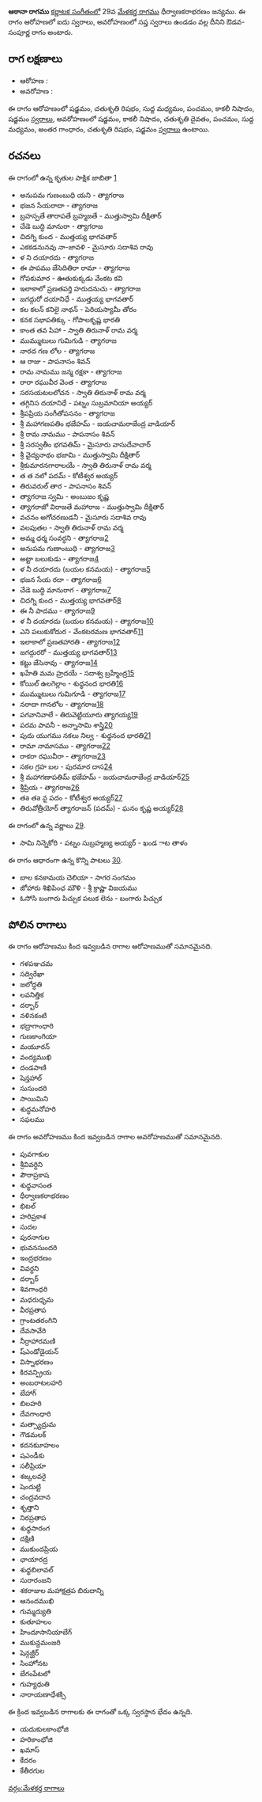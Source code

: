 {{Infobox ragam
	| name          	= ఆఠానా
	| synonym	    	= 
	| mela          	= 
	| chakra        	= 
	| janaka        	= 
	| type          	= ఔడవ-సంపూర్ణ
	| arohanam      	= {{svaraC|S|R2|M1|P|N3|S'}} 
	| avarohanam    	= {{svaraC|S'|N3|D2|P|M1|G3|R2|S}}
	| jeeva         	=
	| chhaya        	=
	| nyasa         	=
	| vishesha      	= 
	| equivalent  		= 
}}
{{కర్ణాటక సంగీత రాగాలు}}
'''ఆఠానా రాగము''' [[కర్ణాటక సంగీతం]]లో 29వ [[మేళకర్త రాగము]] ధీర్వాణకరాభరణం జన్యము.  ఈ రాగం ఆరోహణలో ఐదు స్వరాలు, అవరోహణంలో సప్త స్వరాలు ఉండడం వల్ల దీనిని ఔడవ-సంపూర్ణ రాగం అంటారు.


==రాగ లక్షణాలు==


* ఆరోహణ : {{svaraC|S|R2|M1|P|N3|S'}} 
* అవరోహణ : {{svaraC|S'|N3|D2|P|M1|G3|R2|S}}

ఈ రాగం ఆరోహణంలో షడ్జమం, చతుశృతి రిషభం, సుద్ద మధ్యమం, పంచమం, కాకలీ నిషాదం, షడ్జమం [[స్వరాలు]], అవరోహణంలో షడ్జమం, కాకలీ నిషాదం, చతుశృతి దైవతం, పంచమం, సుద్ద మధ్యమం, అంతర గాంధారం, చతుశృతి రిషభం, షడ్జమం [[స్వరాలు]] ఉంటాయి.

==రచనలు==
ఈ రాగంలో ఉన్న కృతుల పాక్షిక జాబితా [https://github.com/ssrihari/ragavardhini/blob/master/ragas/kritis.psv]
* అనుపమ గుణంబుధి యని - త్యాగరాజ
* భజన సేయరాదా - త్యాగరాజ
* బ్రహస్పతే తారాపతే బ్రహ్మజతే - ముత్తుస్వామి దీక్షితార్
* చేడె బుద్ధి మానురా - త్యాగరాజ
* చిదగ్ని కుంద - ముత్తయ్య భాగవతార్
* ఎకకడనునవు నా-జావళి - మైసూరు సదాశివ రావు
* ళ ని దయారదు - త్యాగరాజ
* ఈ పాపము జేసెదితిరా రామా - త్యాగరాజ
* గోపకుమార - ఊతుకుక్కడు వేంకట కవి
* ఇలాకాలో ప్రణతపర్తి హరుదనుచు - త్యాగరాజ
* జగద్గురో దయానిధే - ముత్తయ్య భాగవతార్
* కల కలన్ కనిలై నాథన్ - పెరియస్యామీ తోరం
* కనక సభాపతిక్కు - గోపాలకృష్ణ భారతి
* కాంత తవ పిహా - స్వాతి తిరునాళ్ రామ వర్మ
* ముమ్ముటులు గుమిగుడి - త్యాగరాజ
* నారద గణ లోల - త్యాగరాజ
* ఆ రాజు - పాపనాసం శివన్
* రామ నామము జన్మ రక్షకా - త్యాగరాజ
* రారా రఘువీర వెంత - త్యాగరాజ
* సరసయటలలోచన - స్వాతి తిరునాళ్ రామ వర్మ
* తగ్గినిస దయానిధే - పట్నం సుబ్రమానియా అయ్యర్
* శ్రీపప్రియ సంగీతోపసనం - త్యాగరాజ
* శ్రీ మహాగణపతిం భజేహమ్ - జయచామరాజేంద్ర వాడియార్
* శ్రీ రామ నామము - పాపనాసం శివన్
* శ్రీ సరస్వతీం భగవతిమ్ - మైసూరు వాసుదేవాచార్
* శ్రీ వైద్యనాథం భజామి - ముత్తుస్వామి దీక్షితార్
* శ్రీకుమారనగారాలయే - స్వాతి తిరునాళ్ రామ వర్మ
* త త నలో పదమ్ - కోటీశ్వర అయ్యర్
* తిరువరుల్ తార - పాపనాసం శివన్
* త్యాగరాజ స్వమి - అంబుజం కృష్ణ
* త్యాగరాజో విరాజతే మహారాజ - ముత్తుస్వామి దీక్షితార్
* వచనం అగోచరణుడనీ - మైసూరు సదాశివ రావు
* వలపుతల - స్వాతి తిరునాళ్ రామ వర్మ
* అమ్మ ధర్మ సంవర్ధని - త్యాగరాజ[http://www.karnatik.com/c1380.shtml]
* అనుపమ గుణాంబుధి - త్యాగరాజ[http://www.karnatik.com/c1385.shtml]
* అట్టా బలుకుడు - త్యాగరాజ[http://www.karnatik.com/c1391.shtml]
* ళ నీ దయారదు (బయల కనమయ) - త్యాగరాజ[http://www.karnatik.com/c1403.shtml]
* భజన సేయ రదా - త్యాగరాజ[http://www.karnatik.com/c1397.shtml]
* చేడె బుద్ధి మానురాగ - త్యాగరాజ[http://www.karnatik.com/c2237.shtml]
* చిదగ్ని కుంద - ముత్తయ్య భాగవతార్[http://www.karnatik.com/c1749.shtml]
* ఈ నీ పాదము - త్యాగరాజ[http://www.karnatik.com/c2311.shtml]
* ళ నీ దయారదు (బయల కనమయ) - త్యాగరాజ[http://www.karnatik.com/c1403.shtml]
* ఎని పలుకుకోదుర - వేంకటరమణ భాగవతార్[http://www.karnatik.com/c3167.shtml]
* ఇలాకాలో ప్రణతహారతి - త్యాగరాజ[http://www.karnatik.com/c2350.shtml]
* జగద్గురరో - ముత్తయ్య భాగవతార్[http://www.karnatik.com/c2137.shtml]
* కట్టు జేసెనావు - త్యాగరాజ[http://www.karnatik.com/c2402.shtml]
* ఖహేతి మమ హ్రదయే - సదాశ్వ బ్రహ్మేంద్ర[http://www.karnatik.com/c2971.shtml]
* కోయిల్ ఉలగెల్లాం - శుధ్ధనంద భారతి[http://www.karnatik.com/c1664.shtml]
* ముమ్ముటులు గుమిగూడి - త్యాగరాజ[http://www.karnatik.com/c2567.shtml]
* నరాదా గానలోల - త్యాగరాజ[http://www.karnatik.com/c2587.shtml]
* పగవానివాలే - తిరువెట్టియూరు త్యాగయ్య[http://www.karnatik.com/c3020.shtml]
* పరమ పావనీ - అన్నాసామి శాస్త్రి[http://www.karnatik.com/c3152.shtml]
* పుదు యుగము నకలు నిల్వ - శుధ్ధనంద భారతి[http://www.karnatik.com/c1651.shtml]
* రామా నామాసము - త్యాగరాజ[http://www.karnatik.com/c2756.shtml]
* రాకరా రఘువీరా - త్యాగరాజ[http://www.karnatik.com/c2790.shtml]
* సకల గ్రహ బల - పురమార దాస[http://www.karnatik.com/c1710.shtml]
* శ్రీ మహాగణాపతిమ్ భజేహమ్ - జయచామరాజేంద్ర వాడియార్[http://www.karnatik.com/c2422.shtml]
* శ్రీప్రియ - త్యాగరాజ[http://www.karnatik.com/c2860.shtml]
* తa తa నౖ పదం - కోటీశ్వర అయ్యర్[http://www.karnatik.com/c1882.shtml]
* తిరువోత్రీయోర్ త్యాగరాజన్ (పదమ్) - ఘనం కృష్ణ అయ్యర్[http://www.karnatik.com/c1263.shtml]

ఈ రాగంలో ఉన్న వర్ణాలు [http://www.carnatica.in/kriti/varnamlist.htm].
* సామి నిన్నెకోరి - పట్నం సుబ్రహ్మణ్య అయ్యర్ - ఖండ ాట తాళం

ఈ రాగం ఆధారంగా ఉన్న కొన్ని పాటలు [http://rksanka.tripod.com/music/rslist.html].
* బాల కనకామయ చెలియా - సాగర సంగమం
* జోహారు శిఖిపింఛ మౌళి - శ్రీ క్రాష్ణా విజయము
* ఓసోసి బంగారు పిచ్చుక పలుక లెను - బంగారు పిచ్చుక




==పోలిన రాగాలు==
ఈ రాగం ఆరోహణము కింద ఇవ్వబడిన రాగాల ఆరోహణముతో సమానమైనది.
* గళపఞచమ
* సద్విరేఖా
* జలోద్ధతి
* లవనిత్తిక
* దర్బార్
* నళినకంటి
* భద్రాగాంధారి
* గుణకాంగియా
* మయూరన్
* వంద్యముఖి
* దండపాణి
* షెన్తహాల్
* సుసుందరి
* సాయిమిని
* శుద్ధమనోహరి
* సఫలము

ఈ రాగం అవరోహణము కింద ఇవ్వబడిన రాగాల అవరోహణముతో సమానమైనది.
* పువగాకుల
* శ్రీవివర్ధిని
* పౌరాప్రకాష
* శుధ్ధవాసంత
* ధీర్వాణకరాభరణం
* భిటల్
* హరిప్రకాశ
* సుదల
* పురనాగుల
* భువనసుందరి
* ఇంద్రభరణం
* వివర్ధని
* దర్బార్
* శివగాంధరి
* మధరుధృమ
* వీరప్రతాప
* గ్రాంటతరంగిని
* దేవసావేరి
* నీర్రాహారమణి
* ష్ఎండోడైయన్
* విస్నాభరణం
* కిరవన్ప్రియ
* అంబరాటలహరి
* బేహాగ్
* బిలహరి
* దేవగాంధారి
* మత్స్యాద్రుమ
* గౌడమలక్
* కదనకుూహలం
* షఎండీకు
* సలీప్రియా
* శఙ్కలవరై
* షెందుట్టి
* చంద్రవదాన
* శృత్తాని
* నిరప్రతాప
* శుధ్ధసారంగ
* దక్షిణి
* ముకుందప్రియ
* ఛాయారద్ర
* శుధ్ధబిలావల్
* సురారంజని
* శకరాజుల మహాక్షత్రప బిరుదాన్ని
* ఆనందముఖి
* గుమ్మద్యుతి
* కుతూహలం
* హిందూసానియాబేగ్
* ముకున్దమంజరి
* షెన్గజ్ఘీర్
* సింహోనట
* బేగంపేటలో
* గుహ్యధుతి
* నారాయణాధేశక్సి

ఈ క్రింద ఇవ్వబడిన రాగాలకు ఈ రాగంతో ఒక్క స్వరస్థాన భేదం ఉన్నది.
* యదుకులకాంభోజి
* హరికాంభోజి
* ఖమాస్
* కేదరం
* కేతీరగుల



[[వర్గం:మేళకర్త రాగాలు]]